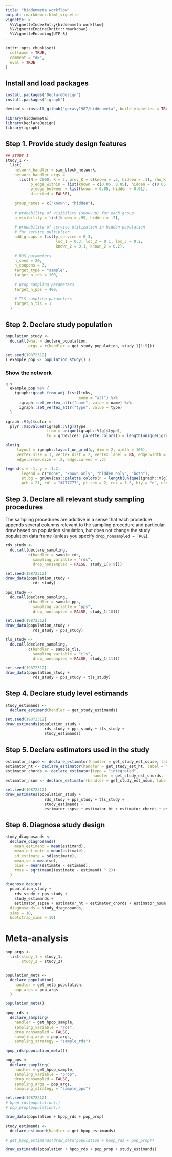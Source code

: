 ```yaml
---
title: "hiddenmeta workflow"
output: rmarkdown::html_vignette
vignette: >
  %\VignetteIndexEntry{hiddenmeta workflow}
  %\VignetteEngine{knitr::rmarkdown}
  %\VignetteEncoding{UTF-8}
---
```


```r
knitr::opts_chunk$set(
  collapse = TRUE,
  comment = "#>",
  eval = TRUE
)

```

## Install and load packages

```r

install.packages("DeclareDesign")
install.packages("igraph")

devtools::install_github("gerasy1987/hiddenmeta", build_vignettes = TRUE)

```

```r

library(hiddenmeta)
library(DeclareDesign)
library(igraph)

```

## Step 1. Provide study design features

```r

## STUDY 1
study_1 <- 
  list(
    network_handler = sim_block_network,
    network_handler_args = 
      list(N = 2000, K = 2, prev_K = c(known = .3, hidden = .1), rho_K = .05,
           p_edge_within = list(known = c(0.05, 0.05), hidden = c(0.05, 0.9)),
           p_edge_between = list(known = 0.05, hidden = 0.01),
           directed = FALSE),
    
    group_names = c("known", "hidden"),
    
    # probability of visibility (show-up) for each group
    p_visibility = list(known = .99, hidden = .7),
    
    # probability of service utilization in hidden population
    # for service multiplier
    add_groups = list(p_service = 0.3, 
                      loc_1 = 0.3, loc_2 = 0.1, loc_3 = 0.2, 
                      known_2 = 0.1, known_2 = 0.2),
    
    # RDS parameters
    n_seed = 20,
    n_coupons = 3,
    target_type = "sample",
    target_n_rds = 100,
    
    # prop sampling parameters
    target_n_pps = 400,
    
    # TLS sampling parameters
    target_n_tls = 1
  )

```

## Step 2. Declare study population

```r

population_study <-
  do.call(what = declare_population,
          args = c(handler = get_study_population, study_1[1:5]))

set.seed(19872312)
( example_pop <- population_study() )

```

### Show the network

```r

g <-
  example_pop %$% {
    igraph::graph_from_adj_list(links,
                                mode = "all") %>%
      igraph::set_vertex_attr("name", value = name) %>%
      igraph::set_vertex_attr("type", value = type)
  }

igraph::V(g)$color <-
  plyr::mapvalues(igraph::V(g)$type,
                  from = unique(igraph::V(g)$type),
                  to = grDevices::palette.colors(n = length(unique(igraph::V(g)$type)), palette = "Set 3"))

plot(g,
     layout = igraph::layout_on_grid(g, dim = 2, width = 100),
     vertex.size = 3, vertex.dist = 2, vertex.label = NA, edge.width = 1,
     edge.arrow.size = .2, edge.curved = .2)

legend(x = -1, y = -1.2,
       legend = c("none", "known only", "hidden only", "both"),
       pt.bg = grDevices::palette.colors(n = length(unique(igraph::V(g)$type)), palette = "Set 3"),
       pch = 21, col = "#777777", pt.cex = 2, cex = 1.5, bty = "o", ncol = 2)

```

## Step 3. Declare all relevant study sampling procedures

The sampling procedures are additive in a sense that each procedure appends several columns relevant to the sampling procedure and particular draw based on population simulation, but does not change the study population data frame (unless you specify `drop_nonsampled = TRUE`).

```r
rds_study <- 
  do.call(declare_sampling,
          c(handler = sample_rds, 
            sampling_variable = "rds",
            drop_nonsampled = FALSE, study_1[6:9]))

set.seed(19872312)
draw_data(population_study + 
            rds_study)
```

```r
pps_study <- 
  do.call(declare_sampling,
          c(handler = sample_pps, 
            sampling_variable = "pps",
            drop_nonsampled = FALSE, study_1[10]))

set.seed(19872312)
draw_data(population_study + 
            rds_study + pps_study)
```

```r
tls_study <- 
  do.call(declare_sampling,
          c(handler = sample_tls, 
            sampling_variable = "tls",
            drop_nonsampled = FALSE, study_1[11]))

set.seed(19872312)
draw_data(population_study + 
            rds_study + pps_study + tls_study)
```

## Step 4. Declare study level estimands

```r
study_estimands <- 
  declare_estimand(handler = get_study_estimands)

set.seed(19872312)
draw_estimands(population_study + 
                 rds_study + pps_study + tls_study + 
                 study_estimands)
```

## Step 5. Declare estimators used in the study

```r
estimator_sspse <- declare_estimator(handler = get_study_est_sspse, label = "sspse")
estimator_ht <- declare_estimator(handler = get_study_est_ht, label = "ht")
estimator_chords <- declare_estimator(type = "integrated",
                                      handler = get_study_est_chords, label = "chords")
estimator_nsum <- declare_estimator(handler = get_study_est_nsum, label = "nsum")

set.seed(19872312)
draw_estimates(population_study +
                 rds_study + pps_study + tls_study +
                 study_estimands +
                 estimator_sspse + estimator_ht + estimator_chords + estimator_nsum)
```

## Step 6. Diagnose study design

```r
study_diagnosands <-
  declare_diagnosands(
    mean_estimand = mean(estimand),
    mean_estimate = mean(estimate),
    sd_estimate = sd(estimate),
    mean_se = mean(se),
    bias = mean(estimate - estimand),
    rmse = sqrt(mean((estimate - estimand) ^ 2))
  )

diagnose_design(
  population_study + 
    rds_study + pps_study + 
    study_estimands + 
    estimator_sspse + estimator_ht + estimator_chords + estimator_nsum, 
  diagnosands = study_diagnosands,
  sims = 10,
  bootstrap_sims = 10)
```

# Meta-analysis

```r

pop_args <- 
  list(study_1 = study_1,
       study_2 = study_2)


population_meta <- 
  declare_population(
    handler = get_meta_population, 
    pop_args = pop_args
  )

population_meta()

hpop_rds <- 
  declare_sampling(
    handler = get_hpop_sample, 
    sampling_variable = "rds",
    drop_nonsampled = FALSE,
    sampling_args = pop_args,
    sampling_strategy = "sample_rds") 

hpop_rds(population_meta())

pop_pps <- 
  declare_sampling(
    handler = get_hpop_sample, 
    sampling_variable = "prop",
    drop_nonsampled = FALSE,
    sampling_args = pop_args,
    sampling_strategy = "sample_pps") 

set.seed(19872312)
# hpop_rds(population())
# pop_prop(population())

draw_data(population + hpop_rds + pop_prop)

study_estimands <- 
  declare_estimand(handler = get_hpop_estimands)

# get_hpop_estimands(draw_data(population + hpop_rds + pop_prop))

draw_estimands(population + hpop_rds + pop_prop + study_estimands)


```
